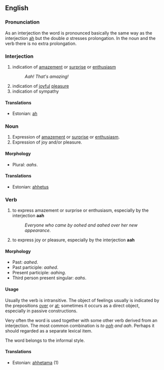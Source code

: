 ==English==

===Pronunciation===

As an interjection the word is pronounced basically the same way as the interjection [[ah]] but the double ''a'' stresses prolongation. In the noun and the verb there is no extra prolongation.  

===Interjection===
# indication of [[amazement]] or [[surprise]] or [[enthusiasm]] 
#: ''Aah! That's amazing!''
# indication of [[joy]]ful [[pleasure]]
# indication of sympathy

====Translations====
* Estonian: [[ah]]

===Noun===
# Expression of [[amazement]] or [[surprise]] or [[enthusiasm]]. 
# Expression of joy and/or pleasure. 

====Morphology====
*Plural: ''aahs''.

====Translations====
*Estonian: [[ahhetus]]

===Verb===
# to express amazement or surprise or enthusiasm, especially by the interjection '''aah'''
#: ''Everyone who came by oohed and aahed over her new appearance.''
# to express joy or pleasure, especially by the interjection '''aah'''

====Morphology====
*Past: ''aahed''. 
*Past participle: ''aahed''. 
*Present participle: ''aahing''.
*Third person present singular: ''aahs''.

====Usage====
Usually the verb is intransitive. The object of feelings usually is indicated by the prepositions [[over]] or [[at]]; sometimes it occurs as a direct object, especially in passive constructions. 

Very often the word is used together with some other verb derived from an interjection. The most common combination is ''to [[ooh]] and aah''. Perhaps it should regarded as a separate lexical item.  

The word belongs to the informal style.    

====Translations====
*Estonian: [[ahhetama]] (1)